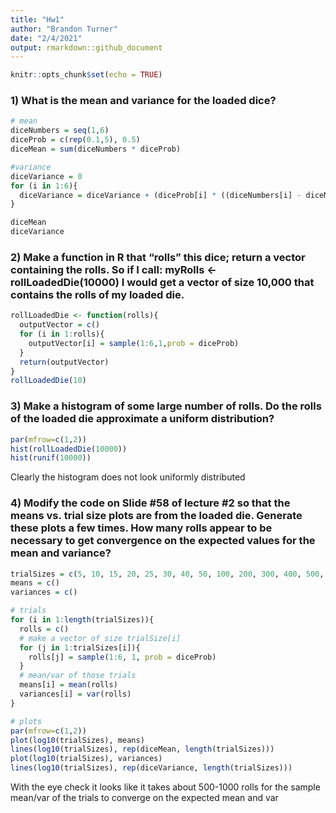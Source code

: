 ```yaml
---
title: "Hw1"
author: "Brandon Turner"
date: "2/4/2021"
output: rmarkdown::github_document
---
```


```r
knitr::opts_chunk$set(echo = TRUE)
```

### 1) What is the mean and variance for the loaded dice?
```r
# mean
diceNumbers = seq(1,6)
diceProb = c(rep(0.1,5), 0.5)
diceMean = sum(diceNumbers * diceProb)

#variance
diceVariance = 0
for (i in 1:6){
  diceVariance = diceVariance + (diceProb[i] * ((diceNumbers[i] - diceMean)**2))
}

diceMean
diceVariance
```

### 2) Make a function in R that “rolls” this dice; return a vector containing the rolls. So if I call:  myRolls <- rollLoadedDie(10000) I would get a vector of size 10,000 that contains the rolls of my loaded die.

```r
rollLoadedDie <- function(rolls){
  outputVector = c()
  for (i in 1:rolls){
    outputVector[i] = sample(1:6,1,prob = diceProb)
  }
  return(outputVector)
}
rollLoadedDie(10)
```

### 3) Make a histogram of some large number of rolls.  Do the rolls of the loaded die approximate a uniform distribution?

```r
par(mfrow=c(1,2))
hist(rollLoadedDie(10000))
hist(runif(10000))
```

Clearly the histogram does not look uniformly distributed

### 4) Modify the code on Slide #58 of lecture #2 so that the means vs. trial size plots are from the loaded die.  Generate these plots a few times.  How many rolls appear to be necessary to get convergence on the expected values for the mean and variance?

```r
trialSizes = c(5, 10, 15, 20, 25, 30, 40, 50, 100, 200, 300, 400, 500, 1000, 2000, 3000, 4000, 5000, 10000, 20000, 30000, 100000)
means = c()
variances = c()

# trials
for (i in 1:length(trialSizes)){
  rolls = c()
  # make a vector of size trialSize[i]
  for (j in 1:trialSizes[i]){
    rolls[j] = sample(1:6, 1, prob = diceProb)
  }
  # mean/var of those trials
  means[i] = mean(rolls)
  variances[i] = var(rolls)
}

# plots 
par(mfrow=c(1,2))
plot(log10(trialSizes), means)
lines(log10(trialSizes), rep(diceMean, length(trialSizes)))
plot(log10(trialSizes), variances)
lines(log10(trialSizes), rep(diceVariance, length(trialSizes)))
```


With the eye check it looks like it takes about 500-1000 rolls for the sample mean/var of the trials to converge on the expected mean and var
